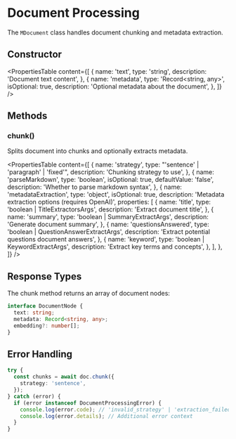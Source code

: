 # Document Processing

The `MDocument` class handles document chunking and metadata extraction.

## Constructor

<PropertiesTable
  content={[
    {
      name: 'text',
      type: 'string',
      description: 'Document text content',
    },
    {
      name: 'metadata',
      type: 'Record<string, any>',
      isOptional: true,
      description: 'Optional metadata about the document',
    },
  ]}
/>

## Methods

### chunk()

Splits document into chunks and optionally extracts metadata.

<PropertiesTable
  content={[
    {
      name: 'strategy',
      type: "'sentence' | 'paragraph' | 'fixed'",
      description: 'Chunking strategy to use',
    },
    {
      name: 'parseMarkdown',
      type: 'boolean',
      isOptional: true,
      defaultValue: 'false',
      description: 'Whether to parse markdown syntax',
    },
    {
      name: 'metadataExtraction',
      type: 'object',
      isOptional: true,
      description: 'Metadata extraction options (requires OpenAI)',
      properties: [
        {
          name: 'title',
          type: 'boolean | TitleExtractorsArgs',
          description: 'Extract document title',
        },
        {
          name: 'summary',
          type: 'boolean | SummaryExtractArgs',
          description: 'Generate document summary',
        },
        {
          name: 'questionsAnswered',
          type: 'boolean | QuestionAnswerExtractArgs',
          description: 'Extract potential questions document answers',
        },
        {
          name: 'keyword',
          type: 'boolean | KeywordExtractArgs',
          description: 'Extract key terms and concepts',
        },
      ],
    },
  ]}
/>

## Response Types

The chunk method returns an array of document nodes:

```typescript copy
interface DocumentNode {
  text: string;
  metadata: Record<string, any>;
  embedding?: number[];
}
```

## Error Handling

```typescript copy
try {
  const chunks = await doc.chunk({
    strategy: 'sentence',
  });
} catch (error) {
  if (error instanceof DocumentProcessingError) {
    console.log(error.code); // 'invalid_strategy' | 'extraction_failed' etc
    console.log(error.details); // Additional error context
  }
}
```
